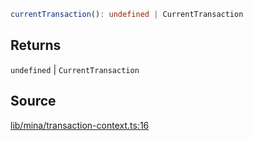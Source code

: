 ```ts
currentTransaction(): undefined | CurrentTransaction
```

## Returns

`undefined` \| `CurrentTransaction`

## Source

[lib/mina/transaction-context.ts:16](https://github.com/o1-labs/o1js/blob/000b9835d52eede806be269b958c57000ff32f72/src/lib/mina/transaction-context.ts#L16)
